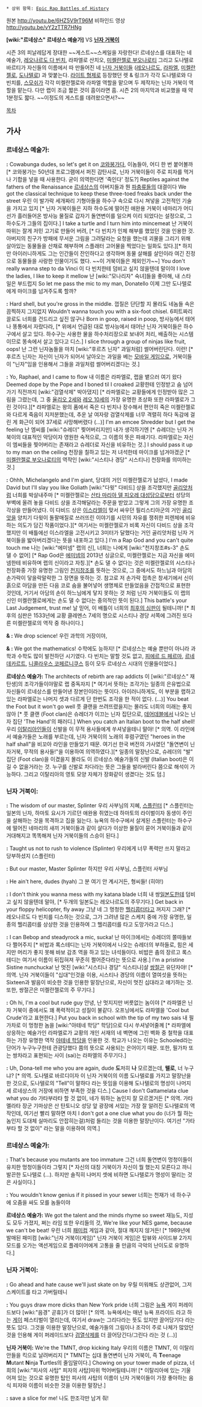 * 상위 항목: [[Epic Rap Battles of History]]

{{{#!html
<object width="560" height="315"><param name="movie" value="https://www.youtube.com/v/6HZ5V9rT96M?version=3&amp;hl=en_US"></param><param name="allowFullScreen" value="true"></param><param name="allowscriptaccess" value="always"></param><embed src="https://www.youtube.com/v/6HZ5V9rT96M?version=3&amp;hl=en_US" type="application/x-shockwave-flash" width="560" height="315" allowscriptaccess="6always" allowfullscreen="true"></embed></object>
}}}

원본 http://youtu.be/6HZ5V9rT96M
비하인드 영상 http://youtu.be/vY2zTTR7HNg

'''[wiki:"르네상스" 르네상스 예술가]''' VS '''[[닌자 거북이]]'''

시즌 3의 피날레답게 장대한 ~~게스트~~스케일을 자랑한다! 르네상스를 대표하는 네 예술가, [[레오나르도 다 빈치]], 라파엘로 산치오, [[미켈란젤로 부오나로티]] 그리고 도나텔로 바르티가 자신들의 이름에서 따 만들어진 네 [[닌자 거북이]]들 ([[레오나르도(닌자 거북이)|레오나르도]], [[라파엘(닌자 거북이)|라파엘]], [[미켈란젤로(닌자 거북이)|미켈란젤로]], [[도나텔로(닌자 거북이)|도나텔로]]) 과 맞붙는다. [[라이트 형제]]로 등장했던 렛 & 링크가 각각 도나텔로와 다 빈치를, [[스모쉬]]가 각각 미켈란젤로와 라파엘 역할을 맡으며 두 제작자는 닌자 거북이 역할을 맡는다. 다만 랩이 조금 짧은 것이 흠이라면 흠. 시즌 2의 마지막과 비교했을 때 약 1분정도 짧다. ~~이정도의 게스트를 데려왔으면서?~~

[[목차]]

== 가사 ==
=== 르네상스 예술가: ===
'''{{{#4F86F7 레오나르도 다 빈치}}}:'''
Cowabunga dudes, so let's get it on
[[코와붕가]]다, 이놈들아, 어디 한 번 붙어볼까 [* 코와붕가는 50년대 프로그램에서 퍼진 감탄사로, 닌자 거북이들이 주로 피자를 먹거나 기합을 넣을 때 사용한다. 굳이 의역한다면 '죽인다' 정도?]
Reptiles against the fathers of the Renaissance
[[르네상스]]의 아버지들과 뭔 [[파충류]]들의 대결이다
We got the classical technique to keep these 
three-toed freaks back under the street
우린 이 발가락 세개짜리 기형아들을 하수구 속으로 
다시 쳐넣을 고전적인 기술을 가지고 있지 [* 닌자 거북이들은 지하 하수도에 떨어진 애완용 거북이 네마리가 어디선가 흘러들어온 방사능 물질로 갑자기 돌연변이를 일으켜 이리 되었다는 설정으로, 그 하수도가 그들의 집이다.]
I take a turtle and I turn him into mincemeat
난 거북이따위는 잘게 저민 고기로 만들어 버려, [* 다 빈치가 인체 해부를 했었던 것을 인용한 것. 아버지의 친구가 방패에 무서운 그림을 그려달라는 요청을 했는데 괴물을 그리기 위해 살아있는 동물들을 산채로 해부하며 스플래터 고어물을 찍었다는 일화도 있다.][* 하지만 아이러니하게도 그는 인간들이 잔인하다고 생각하며 동물 살해를 살인이라 여긴 진정으로 동물들을 사랑한 인물이기도 했다. ~~이 거북이들은 제외인가~~] 
You don't really wanna step to da Vinci
이 다 빈치한테 덤비고 싶지 않을텐데 말이야
I love the ladies, I like to keep it mellow
난 [wiki:"모나리자" 숙녀]들을 좋아해, 내 스타일은 부드럽지
So let me pass the mic to my man, Donatello
이제 그만 도나텔로에게 마이크를 넘겨주도록 할까?

'''{{{#8000FF 도나텔로 바르디}}}:'''
Hard shell, but you're gross in the middle.
껍질은 단단할 지 몰라도 네놈들 속은 끔찍하지 그지없지
Wouldn't wanna touch you with a six-foot chisel.
6피트짜리 끌로도 너희를 건드리고 싶진 않구나 
Born in goop, raised in poop,
방사능에서 태어나 똥통에서 자랐다라, [* 위에서 언급된 대로 방사능에서 태어난 닌자 거북이들은 하수구에서 살고 있다. 하수구는 사용한 물을 하수처리장으로 보내어 처리, 배출하는 시스템이므로 똥속에서 살고 있다고 디스.]
I slice through a group of ninjas like fruit, oops!
난 그런 닌자놈들을 마치 [wiki:"후르츠 닌자" 과일처럼] 썰어버린단다. 이런! [* 후르츠 닌자는 자신이 닌자가 되어서 날아오는 과일을 베는 [[모바일 게임]]으로, 거북이들이 "닌자"임을 인용해서 그들을 과일처럼 썰어버리겠다는 것.]

'''{{{#FF0000 라파엘로 산치오}}}:'''
Yo, Raphael, and I came to flow
내 이름은 라파엘로, 랩을 뱉으러 여기 왔다
Deemed dope by the Pope and I boned til I croaked
교황한테 인정받고 숨 넘어가기 직전까지 [wiki:"검열삭제" 박아댔지] [* 라파엘로는 교황들에게 인정받아 많은 그림을 그렸는데, 그 중 [[율리오 2세]]와 [[레오 10세]]의 가장 유명한 초상화 또한 라파엘로가 그린 것이다.][* 라파엘로는 왕의 품에서 죽은 다 빈치나 장수해서 편안히 죽은 미켈란젤로와 다르게 죽음이 지저분했는데, 추운 날 여자랑 검열삭제를 너무 격렬히 하다 독감에 걸린 게 화근이 되어 37세로 사망해버렸다 (...)]
I'm an emcee Shredder but I get the feeling
난 엠씨를 [wiki:"슈레더" 찢어버리지만] 내가 생각하기엔 [* 슈레더는 닌자 거북이의 대표적인 악당이자 영원한 숙적으로, 그 이름의 뜻은 파쇄기다. 라파엘로는 자신이 엠씨들을 찢어버리는 존재라고 슈레더로 자신을 비유하는 것.] 
I should pass it up to my man on the ceiling
천장을 칠하고 있는 저 녀석한테 마이크를 넘겨야겠군 [* [[미켈란젤로 부오나로티]]의 역작인 [wiki:"시스티나 경당" 시스티나] 천장화를 의미하는 것.]

'''{{{#FFA500 미켈란젤로 부오나로티}}}:'''
Ohhh, Michelangelo and I'm giant,
당대의 거인 미켈란젤로가 납셨다, 
I made David but I'll slay you like Goliath
[wiki:"다윗" 다비드] 상을 조각했지만 [[골리앗]]처럼 너희를 박살내주마 [* 미켈란젤로는 [[산타 마리아 델 피오레 대성당]]으로부터 성당의 부벽에 올려 놓을 다비드 상을 조각해달라는 주문을 받았고 그렇게 그의 가장 유명한 조각상을 만들어냈다. 이 다비드 상은 [[이스라엘]]이 맞서 싸우던 필리스티아군의 거인 [[골리앗]]을 양치기 다윗이 돌팔매질로 쓰러뜨린 이야기를 시민의 자유를 쟁취한 피렌체에 비유하는 의도가 담긴 작품이었다.][* 여기서는 미켈란젤로가 비록 자신이 다비드 상을 조각했지만 이 배틀에선 이스라엘을 고전시키고 3미터가 달했다는 거인 골리앗처럼 닌자 거북이들을 밟아버리겠다는 뜻을 내포하고 있다.]
I'm a Rap God and you can't quite touch me
나는 [wiki:"에미넴" 랩의 신], 너희는 나에게 [wiki:"천지창조#s-3" 손도 댈 수 없어] [* Rap God은 [[에미넴]]의 2013년 싱글으로, 미켈란젤로는 지금 자신을 에미넴한테 비유하며 랩의 신이라고 자칭.][* 손도 댈 수 없다는 것은 미켈란젤로의 시스티나 천장화중 가장 유명한 그림인 [[천지창조]]를 뜻하는 것으로, 그 중에서도 하느님과 아담의 손가락이 닿을락말락한 그 장면을 뜻하는 것. 참고로 저 손가락 접촉은 창세기에서 신이 흙으로 아담을 만든 다음 코로 숨을 불어넣어 생명체로 만들었음을 간접적으로 표현한 것인데, 거기서 아담의 손이 하느님에게 닿지 못하는 것 처럼 닌자 거북이들도 이 랩의 신인 미켈란젤로에게는 손도 댈 수 없다는 중의적인 뜻이 된다.] 
This battle's your Last Judgement, trust me!
날 믿어, 이 배틀이 너희의 [[최후의 심판]]이 될테니까! [* 최후의 심판은 1533년에 교황 클레멘스 7세의 명으로 시스티나 경당 서쪽에 그려진 또다른 미켈란젤로의 역작 중 하나이다.]

'''{{{#4F86F7 레오나르도 다 빈치}}} & {{{#8000FF 도나텔로 바르디}}}:'''
We drop science!
우린 과학의 거장이야, 

'''{{{#FFA500 미켈란젤로 부오나로티}}} & {{{#FF0000 라파엘로 산치오}}}:'''
We got the mathematics!
수학에도 능하지! [* 르네상스는 예술 뿐만이 아니라 과학과 수학도 많이 발전하던 시기였다. 다 빈치는 말할 것도 없고, [[피에르 드 페르마]], [[르네 데카르트]], [[니콜라우스 코페르니쿠스]] 등이 모두 르네상스 시대의 인물들이었다.] 

'''르네상스 예술가:'''
The architects of rebirth are rap addicts
이 [wiki:"르네상스" 재탄생]의 조각가들이야말로 랩 중독자지 [* 여기서 뜻하는 조각가는 일종의 은유법으로 자신들이 르네상스를 만들어낸 장본인이라는 뜻이다. 아이러니하게도, 이 부분을 랩하고 있는 라파엘로는 나머지 셋과 다르게 단 한번도 조각을 한 적이 없다. (...)]
You beat the Foot but it won't go well
풋 클랜을 쓰려뜨렸을지는 몰라도 너희의 미래는 좋지 않아 [* 풋 클랜 (Foot clan)은 슈레더가 이끄는 닌자 집단으로, [[데어데블]]에서 나오는 닌자 집단 'The Hand'의 패러디.]
When you catch an Italian boot to the half shell!
우리 [[이탈리아]]인들이 신발을 이 무적 용사들에게 쑤셔넣을테니 말야! [* 의역. 이 라인에서 예술가들은 노래를 부르는데, 닌자 거북이의 노래의 후렴구였던 "heroes in the half shall"을 비꼬아 라인을 만들었기 때문. 여기선 한국 버전의 가사였던 "돌연변이 닌자거북, 무적의 용사들!"을 이용하여 의역하였다.][* 일종의 말장난으로, 슈레더의 "발" 집단 (Foot clan)을 이겼을지 몰라도 이 르네상스 예술가들의 신발 (Italian boot)은 이길 수 없을거라는 것. 누구를 신발로 차다라는 뜻은 그들을 발라버린다 쯤으로 해석이 가능하다. 그리고 이탈리아의 영토 모양 자체가 장화같이 생겼다는 것도 덤.]


=== 닌자 거북이: ===
'''{{{#4F86F7 레오나르도}}}:'''
The wisdom of our master, Splinter
우리 사부님의 지혜, [[스플린터]] [* 스플린터는 일본의 닌자, 하마토 요시가 기르던 애완용 쥐였는데 하마토의 라이벌이자 동생이 주인을 살해하는 것을 목격하고 집을 잃는다. 뉴욕의 하수구에서 살게된 스플린터는 하수구에 떨어진 네마리의 새끼 거북이들과 같이 살다가 이상한 물질이 묻어 거북이들과 같이 거대해지고 똑똑해져 닌자 거북이들의 스승이 된다.]

'''{{{#8000FF 도나텔로}}}:'''
Taught us not to rush to violence (Splinter)
우리에게 너무 폭력만 쓰지 말라고 당부하셨지 (스플린터)

'''{{{#FF0000 라파엘}}}:'''
But our master, Master Splinter
하지만 우리 사부님, 스플린터 사부님

'''{{{#FFA500 미켈란젤로}}}:'''
He ain't here, dudes (hyah)
그 분 여기 안 계시거든, 형씨들! (히야!)

'''{{{#4F86F7 레오나르도}}}:'''
I don't think you wanna mess with my katana blade
너희 내 쌍[[일본도]]한테 덤비고 싶지 않을텐데 말야, [* 두개의 일본도는 레오나르도의 주무기다.] 
Get back in your floppy helicopter, fly away
그냥 네 그 멍청한 [[헬리콥터]]타고 꺼지지 그래? [* 레오나르도 다 빈치를 디스하는 것으로, 그가 그려낸 많은 스케치 중에 가장 유명한, 일종의 헬리콥터를 상상한 것을 인용하여 그 헬리콥터를 타고 도망가라고 디스.] 

'''{{{#FFA500 미켈란젤로}}}:'''
I can Bebop and steadyrock a mic, sucka!
난 마이크에서는 슈레더의 쫄따들보다 쩔어주지 [* 비밥과 록스테디는 닌자 거북이에서 나오는 슈레더의 부하들로, 힘은 세지만 머리가 좋지 못해 바보 감초 역을 하고 있는 녀석들이다. 비밥은 춤의 장르고 록스테디는 여기서 이름이 뒤집혀져 꾸준히 쩔어준다라는 뜻으로 사용.]
I'm a pristine Sistine nunchucka!
난 멋진 [wiki:"시스티나 경당" 식스티나]살 [[쌍절곤]] 유단자야! [* 의역. 닌자 거북이들이 "십대"인것을 이용, 시스티나 경당의 이름이 열여섯을 뜻하는 Sixteen과 발음이 비슷한 것을 인용한 말장난으로, 자신이 멋진 십대라고 얘기하는 것. 또한, 쌍절곤은 미켈란젤로의 주 무기다.]

'''{{{#FF0000 라파엘}}}:'''
Oh hi, I'm a cool but rude guy
안녕, 난 멋지지만 버릇없는 놈이야 [* 라파엘은 닌자 거북이 중에서도 꽤 폭력적이고 성질이 불같다. 오프닝에서도 라파엘을 'Cool but Crude'라고 표현한다.]
Put you back in school with the tip of my two sais
내 필가차로 이 멍청한 놈을 [wiki:"아테네 학당" 학당]으로 다시 쑤셔넣어줄께 [* 라파엘에 상응하는 예술가인 라파엘로가 교황의 개인 서재의 네 벽면에 그린 벽화 중 철학을 대표하는 가장 유명한 역작 [[아테네 학당]]을 인용한 것. 학교가 나오는 이유는 Schooled라는 단어가 누구누구한테 관광당했다 쯤의 뜻으로 사용되는 은어이기 때문. 또한, 필가차 또는 쌍차라고 표현되는 사이 (sai)는 라파엘의 주무기다.]

'''{{{#8000FF 도나텔로}}}:'''
Uh, Dona-tell me who you are again, dude
'''도'''저히 '''나''' 모르겠는데, '''텔로''', 너 누구냐? [* 의역. 도나텔로 바르디이자 이 닌자 거북이의 이름 도나텔로를 가지고 말장난을 한 것으로, 도나텔로의 "Tell"이 말하다 라는 뜻임을 이용해 도나텔로의 명성이 나머지 세 르네상스의 거장에 비하면 부족한 것을 디스.]
Cause I don't Gattamelata clue what you do
가타부라타 할 것 없이, 네가 뭐하는 놈인지 잘 모르겠거든 [* 의역. 가타멜라타 장군 기마상은 산 탄토니오 성당 앞 광장에 서있는 가장 잘 알려진 도나텔로의 역작인데, 여기선 빨리 말하면 마치 I don't got a one clue what you do (너가 뭘 하는 놈인지 도대체 실마리도 안잡히는걸)처럼 들리는 것을 이용한 말장난이다. 여기선 "가타부타 할 것 없이" 라는 말을 이용하여 의역.]


=== 르네상스 예술가: ===
'''{{{#8000FF 도나텔로 바르디}}}:'''
That's because you mutants are too immature
그건 너희 돌연변이 멍청이들이 유치한 멍청이들이라 그렇지 [* 자신의 대칭 거북이가 자신이 뭘 했는지 모른다고 까니 발끈한 도나텔로 (...). 하지만 솔직히 나머지 셋에 비하면 도나텔로가 명성이 딸리는 것은 사실이다.]

'''{{{#4F86F7 레오나르도 다 빈치}}}:'''
You wouldn't know genius if it pissed in your sewer
너희는 천재가 네 하수구에 오줌을 싸도 모를 놈들이야

'''르네상스 예술가:'''
We got the talent and the minds rhyme so sweet
재능도, 지성도 모두 가졌지, 쩌는 라임 또한 우리들의 것,
We're like your NES game, because we can't be beat!
우린 너희 [[패미컴]] 게임과 같아, 절대 깨지지 않거든! [* 1989년에 발매된 패미컴 [wiki:"닌자 거북이(게임)" 닌자 거북이 게임]은 탑뷰와 사이드뷰 2가지 모드를 오가는 액션게임으로 플레이어에게 고통을 줄 만큼의 극악의 난이도로 유명하다.]


=== 닌자 거북이: ===
'''{{{#4F86F7 레오나르도}}}:'''
Go ahead and hate cause we'll just skate on by
우릴 미워해도 상관없어, 그저 스케이트를 타고 가버릴테니

'''{{{#FFA500 미켈란젤로}}}:'''
You guys draw more dicks than New York pride
너희 그림은 [[뉴욕]] 게이 퍼레이드보다 [wiki:"음경" 곧휴]가 더 많아! [* 의역. 뉴욕에서는 매년 뉴욕 프라이드 라고 하는 [[게이]] 페스티벌이 열리는데, 여기서 draw는 그리다라는 뜻도 있지만 끌어당기다 라는 뜻도 있다. 그것을 이용한 말장난으로, 예술가들의 그림이나 조각이 주로 나체가 많았던 것을 인용해 게이 퍼레이드보다 [[검열삭제]]를 더 끌어당긴다/그린다 라는 것 (...)]

'''닌자 거북이:'''
We're the TMNT, drop kicking Italy
우리의 이름은 TMNT, 이 이탈리안들을 킥으로 날려버리지 [* TMNT는 십대 돌연변이 닌자 거북이, 즉 '''T'''eenage '''M'''utant '''N'''inja '''T'''urtles의 줄임말이다.]
Chowing on your tower made of pizza, 
너희의 [wiki:"피사의 사탑" 피자의 사탑]따위 먹어버릴테니까! [* 이탈리아에 있는 기울어져 있는 것으로 유명한 탑인 피사의 사탑의 이름이 닌자 거북이들이 가장 좋아하는 음식 피자와 이름이 비슷한 것을 이용한 말장난.]

'''{{{#4F86F7 레오나르도}}}:'''
save a slice for me!
나도 한조각만 남겨 줘!
